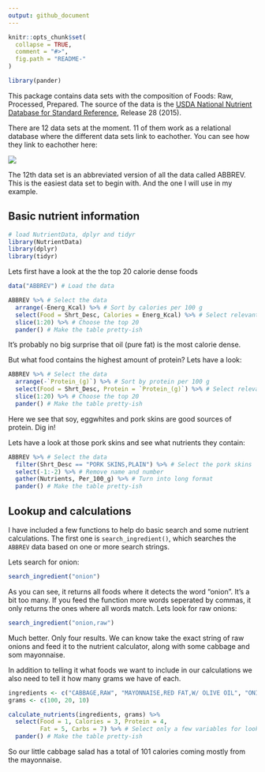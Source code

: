 ```yaml
---
output: github_document
---
```


<!-- README.md is generated from README.Rmd. Please edit that file -->

```r
knitr::opts_chunk$set(
  collapse = TRUE,
  comment = "#>",
  fig.path = "README-"
)

library(pander)
```

This package contains data sets with  the composition of Foods: Raw, Processed, Prepared. The source of the data is the [USDA National Nutrient Database for Standard Reference](http://www.ars.usda.gov/ba/bhnrc/ndl), Release 28 (2015).

There are 12 data sets at the moment. 11 of them work as a relational database where the different data sets link to eachother. You can see how they link to eachother here:

![](inst/extdata/relationships.png)

The 12th data set is an abbreviated version of all the data called ABBREV. This is the easiest data set to begin with. And the one I will use in my example.

## Basic nutrient information

```r
# load NutrientData, dplyr and tidyr
library(NutrientData)
library(dplyr)
library(tidyr)
```

Lets first have a look at the the top 20 calorie dense foods

```r
data("ABBREV") # Load the data

ABBREV %>% # Select the data
  arrange(-Energ_Kcal) %>% # Sort by calories per 100 g
  select(Food = Shrt_Desc, Calories = Energ_Kcal) %>% # Select relevant columns
  slice(1:20) %>% # Choose the top 20
  pander() # Make the table pretty-ish

```

It's probably no big surprise that oil (pure fat) is the most calorie dense.

But what food contains the highest amount of protein? Lets have a look:

```r
ABBREV %>% # Select the data
  arrange(-`Protein_(g)`) %>% # Sort by protein per 100 g
  select(Food = Shrt_Desc, Protein = `Protein_(g)`) %>% # Select relevant columns
  slice(1:20) %>% # Choose the top 20
  pander() # Make the table pretty-ish

```

Here we see that soy, eggwhites and pork skins are good sources of protein. Dig in!

Lets have a look at those pork skins and see what nutrients they contain:

```r
ABBREV %>% # Select the data
  filter(Shrt_Desc == "PORK SKINS,PLAIN") %>% # Select the pork skins
  select(-1:-2) %>% # Remove name and number
  gather(Nutrients, Per_100_g) %>% # Turn into long format
  pander() # Make the table pretty-ish
```

## Lookup and calculations

I have included a few functions to help do basic search and some nutrient calculations.
The first one is `search_ingredient()`, which searches the `ABBREV` data based on one or more search strings.

Lets search for onion:

```r
search_ingredient("onion")
```

As you can see, it returns all foods where it detects the word "onion". It's a bit too many. If you feed the function more words seperated by commas, it only returns the ones where all words match. Lets look for raw onions:

```r
search_ingredient("onion,raw")
```

Much better. Only four results. We can know take the exact string of raw onions and feed it to the nutrient calculator, along with some cabbage and som mayonnaise.

In addition to telling it what foods we want to include in our calculations we also need to tell it how many grams we have of each. 

```r
ingredients <- c("CABBAGE,RAW", "MAYONNAISE,RED FAT,W/ OLIVE OIL", "ONIONS,RAW")
grams <- c(100, 20, 10)

calculate_nutrients(ingredients, grams) %>% 
  select(Food = 1, Calories = 3, Protein = 4,
         Fat = 5, Carbs = 7) %>% # Select only a few variables for looks and rename
  pander() # Make the table pretty-ish
```

So our little cabbage salad has a total of 101 calories coming mostly from the mayonnaise.
